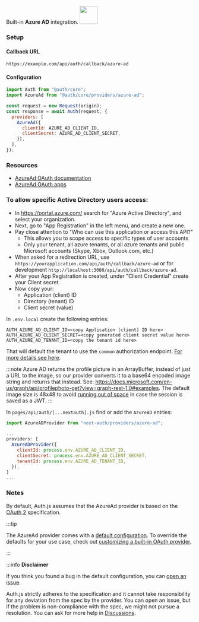 <div
  style={{
    backgroundColor: "#0072c6",
    display: "flex",
    justifyContent: "space-between",
    color: "#fff",
    padding: 16,
  }}
>
  <span>
    Built-in <b>Azure AD</b> integration.
  </span>
  <a href="https://learn.microsoft.com/en-us/azure/active-directory">
    <img
      style={{ display: "block" }}
      src="/img/providers/azure.svg"
      height="48"
      width="48"
    />
  </a>
</div>

### Setup

#### Callback URL

```
https://example.com/api/auth/callback/azure-ad
```

#### Configuration

```js
import Auth from "@auth/core";
import AzureAd from "@auth/core/providers/azure-ad";

const request = new Request(origin);
const response = await Auth(request, {
  providers: [
    AzureAd({
      clientId: AZURE_AD_CLIENT_ID,
      clientSecret: AZURE_AD_CLIENT_SECRET,
    }),
  ],
});
```

### Resources

- [AzureAd OAuth documentation](https://docs.microsoft.com/en-us/azure/active-directory/develop/v2-oauth2-auth-code-flow/)
- [AzureAd OAuth apps](https://docs.microsoft.com/en-us/azure/active-directory/develop/quickstart-register-app/)

### To allow specific Active Directory users access:

- In https://portal.azure.com/ search for "Azure Active Directory", and select your organization.
- Next, go to "App Registration" in the left menu, and create a new one.
- Pay close attention to "Who can use this application or access this API?"
  - This allows you to scope access to specific types of user accounts
  - Only your tenant, all azure tenants, or all azure tenants and public Microsoft accounts (Skype, Xbox, Outlook.com, etc.)
- When asked for a redirection URL, use `https://yourapplication.com/api/auth/callback/azure-ad` or for development `http://localhost:3000/api/auth/callback/azure-ad`.
- After your App Registration is created, under "Client Credential" create your Client secret.
- Now copy your:
  - Application (client) ID
  - Directory (tenant) ID
  - Client secret (value)

In `.env.local` create the following entries:

```
AUTH_AZURE_AD_CLIENT_ID=<copy Application (client) ID here>
AUTH_AZURE_AD_CLIENT_SECRET=<copy generated client secret value here>
AUTH_AZURE_AD_TENANT_ID=<copy the tenant id here>
```

That will default the tenant to use the `common` authorization endpoint. [For more details see here](https://docs.microsoft.com/en-us/azure/active-directory/develop/active-directory-v2-protocols#endpoints).

:::note
Azure AD returns the profile picture in an ArrayBuffer, instead of just a URL to the image, so our provider converts it to a base64 encoded image string and returns that instead. See: https://docs.microsoft.com/en-us/graph/api/profilephoto-get?view=graph-rest-1.0#examples. The default image size is 48x48 to avoid [running out of space](https://next-auth.js.org/faq#:~:text=What%20are%20the%20disadvantages%20of%20JSON%20Web%20Tokens%3F) in case the session is saved as a JWT.
:::

In `pages/api/auth/[...nextauth].js` find or add the `AzureAD` entries:

```js
import AzureADProvider from "next-auth/providers/azure-ad";

...
providers: [
  AzureADProvider({
    clientId: process.env.AZURE_AD_CLIENT_ID,
    clientSecret: process.env.AZURE_AD_CLIENT_SECRET,
    tenantId: process.env.AZURE_AD_TENANT_ID,
  }),
]
...

```

### Notes

By default, Auth.js assumes that the AzureAd provider is
based on the [OAuth 2](https://www.rfc-editor.org/rfc/rfc6749.html) specification.

:::tip

The AzureAd provider comes with a [default configuration](https://github.com/nextauthjs/next-auth/blob/main/packages/core/src/providers/azure-ad.ts).
To override the defaults for your use case, check out [customizing a built-in OAuth provider](https://authjs.dev/guides/providers/custom-provider#override-default-options).

:::

:::info **Disclaimer**

If you think you found a bug in the default configuration, you can [open an issue](https://authjs.dev/new/provider-issue).

Auth.js strictly adheres to the specification and it cannot take responsibility for any deviation from
the spec by the provider. You can open an issue, but if the problem is non-compliance with the spec,
we might not pursue a resolution. You can ask for more help in [Discussions](https://authjs.dev/new/github-discussions).
